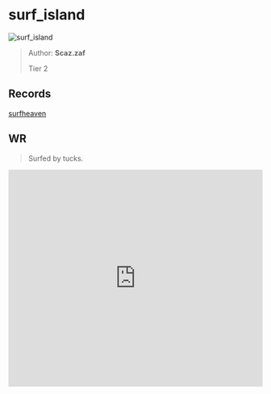 
# surf_island

![surf_island](https://raw.githubusercontent.com/Sayt123/SurfMapPics/Maps-and-bonuses/csgo/surf_island.jpg)

> Author: **Scaz.zaf**
>
> Tier 2

## Records

[surfheaven](https://surfheaven.eu/map/surf_island)

## WR

> Surfed by tucks.

<iframe
width="100%"
height="430"
src="https://www.youtube.com/embed/0TT05DskI7o"
frameborder="0"
allow="accelerometer; autoplay; clipboard-write; encrypted-media; gyroscope; picture-in-picture"
allowFullScreen
/>

```md

[Surf Timer] - Такс finished in 00:56:20 (WR -00:00:12). Improving by 00:00:17
[Surf Timer] - Такс beat the map record! Rank: 1/2525

Previous WR holder: rulldar


```
                